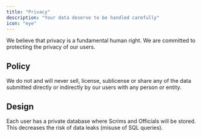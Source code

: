 ```yaml
---
title: "Privacy"
description: "Your data deserve to be handled carefully"
icon: "eye"
---
```


We believe that privacy is a fundamental human right.
We are committed to protecting the privacy of our users.

## Policy

We do not and will never sell, license, sublicense or share any of the data submitted directly or indirectly by our
users with any person or entity.

## Design

Each user has a private database where Scrims and Officials will be stored.
This decreases the risk of data leaks (misuse of SQL queries).
